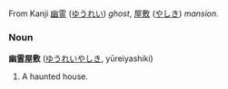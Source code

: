 =={{ja}}==
==={{etym}}===
From Kanji [[幽霊]] ([[ゆうれい]]) ''ghost'', [[屋敷]] ([[やしき]]) ''mansion''.

===Noun===
'''幽霊屋敷''' ([[ゆうれいやしき]], yūreiyashiki)

# A haunted house.